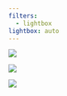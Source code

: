 ```yaml
---
filters:
  - lightbox
lightbox: auto
---
```


::: {layout="[[1, 1], [1]]"}
![](images/amblyrhynchus_cristatus.JPG){group="my-gallery"
description="Amblyrhynchus cristatus."}

![](images/conolophus_subcristalus.JPG){group="my-gallery"
description="Conolophus subcristalus."}

![](images/iguana_iguana.JPG){group="my-gallery"
description="Iguana iguana."}
:::
